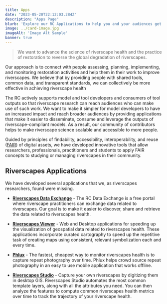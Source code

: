 ```yaml
---
title: Apps
date: "2023-05-20T22:12:03.284Z"
description: "Apps Page"
blurb: 'Explore our RC Applications to help you and your audiences get engaged and learn more about your riverscapes.'
image: ../card-image.jpg
imageAlt: 'Image Alt Sample'
banner: true
---
```


> We want to advance the science of riverscape health and the practice of restoration to reverse the global degradation of riverscapes.
 
Our approach is to connect with people assessing, planning, implementing, and monitoring restoration activities and help them in their work to improve riverscapes. We believe that by providing people with shared tools, common data, and transparent standards, we can collectively be more effective in achieving riverscape health 
 
The RC actively supports model and tool developers and consumers of tool outputs so that riverscape research can reach audiences who can make use of such work. We want to make it simpler for model developers to have an increased impact and reach broader audiences by providing applications that make it easier to disseminate, consume and leverage the outputs of riverscape-compliant models. As a result, our community of contributors helps to make riverscape science scalable and accessible to more people. 
 
Guided by principles of findability, accessibility, interoperability, and reuse ([FAIR](https://www.go-fair.org/fair-principles/)) of digital assets, we have developed innovative tools that allow researchers, professionals, practitioners and students to apply FAIR concepts to studying or managing riverscapes in their community.

## Riverscapes Applications
We have developed several applications that we, as riverscapes researchers, found were missing. 

- [**Riverscapes Data Exchange**](https://data.riverscapes.net) - The RC Data Exchange is a free portal where riverscape practitioners can exchange data related to riverscapes. Our goal is to make it easier to discover, share and retrieve the data related to riverscapes health.

- [**Riverscapes Viewer**](https://viewer.riverscapes.net) - Web and Desktop applications for speeding up the visualization of geospatial data related to riverscapes health. These applications incorporate curated cartography to speed up the repetitive task of creating maps using consistent, relevant symbolization each and every time.

- [**Phlux**](https://phlux.riverscapes.net) - The fastest, cheapest way to monitor riverscapes health is to capture repeat photography over time. Phlux helps crowd source repeat photography in an easy to use mobile application that works offline.

- [**Riverscapes Studio**](https://studio.riverscapes.net) - Capture your own riverscapes by digitizing them in desktop GIS. Riverscapes Studio automates the most common template layers, along with all the attributes you need. You can then analyze the features to compute common riverscapes health metrics over time to track the trajectory of your riverscape health.

 
